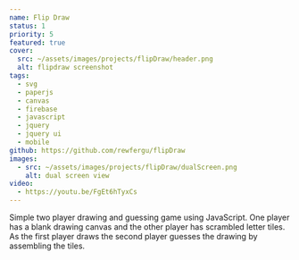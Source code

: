 ```yaml
---
name: Flip Draw
status: 1
priority: 5
featured: true
cover:
  src: ~/assets/images/projects/flipDraw/header.png
  alt: flipdraw screenshot
tags:
  - svg
  - paperjs
  - canvas
  - firebase
  - javascript
  - jquery
  - jquery ui
  - mobile
github: https://github.com/rewfergu/flipDraw
images:
  - src: ~/assets/images/projects/flipDraw/dualScreen.png
    alt: dual screen view
video: 
  - https://youtu.be/FgEt6hTyxCs
---
```


Simple two player drawing and guessing game using JavaScript. One player has a blank drawing canvas and the other player has scrambled letter tiles. As the first player draws the second player guesses the drawing by assembling the tiles.


